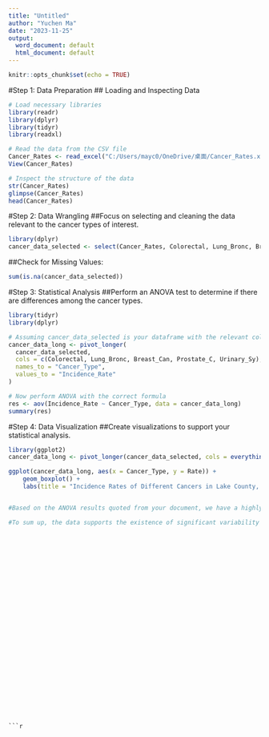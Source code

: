 ---
title: "Untitled"
author: "Yuchen Ma"
date: "2023-11-25"
output:
  word_document: default
  html_document: default
---

```{r setup, include=FALSE}
knitr::opts_chunk$set(echo = TRUE)
```

#Step 1: Data Preparation
## Loading and Inspecting Data

```{r}
# Load necessary libraries
library(readr)
library(dplyr)
library(tidyr)
library(readxl)

# Read the data from the CSV file
Cancer_Rates <- read_excel("C:/Users/mayc0/OneDrive/桌面/Cancer_Rates.xlsx")
View(Cancer_Rates)

# Inspect the structure of the data
str(Cancer_Rates)
glimpse(Cancer_Rates)
head(Cancer_Rates)

```

#Step 2: Data Wrangling
##Focus on selecting and cleaning the data relevant to the cancer types of interest.
```{r}
library(dplyr)
cancer_data_selected <- select(Cancer_Rates, Colorectal, Lung_Bronc, Breast_Can, Prostate_C, Urinary_Sy)

```
##Check for Missing Values:
```{r}
sum(is.na(cancer_data_selected))

```

#Step 3: Statistical Analysis
##Perform an ANOVA test to determine if there are differences among the cancer types.
```{r}
library(tidyr)
library(dplyr)

# Assuming cancer_data_selected is your dataframe with the relevant columns
cancer_data_long <- pivot_longer(
  cancer_data_selected,
  cols = c(Colorectal, Lung_Bronc, Breast_Can, Prostate_C, Urinary_Sy),
  names_to = "Cancer_Type",
  values_to = "Incidence_Rate"
)

# Now perform ANOVA with the correct formula
res <- aov(Incidence_Rate ~ Cancer_Type, data = cancer_data_long)
summary(res)

```


#Step 4: Data Visualization
##Create visualizations to support your statistical analysis.
```{r}
library(ggplot2)
cancer_data_long <- pivot_longer(cancer_data_selected, cols = everything(), names_to = "Cancer_Type", values_to = "Rate")

ggplot(cancer_data_long, aes(x = Cancer_Type, y = Rate)) +
    geom_boxplot() +
    labs(title = "Incidence Rates of Different Cancers in Lake County, Illinois", x = "Cancer Type", y = "Incidence Rate")


#Based on the ANOVA results quoted from your document, we have a highly significant F-value of 14.66 with a p-value of approximately 0. This indicates that there are statistically significant differences in the incidence rates of colorectal, lung, breast, prostate, and urinary system cancers in Lake County, Illinois. The extremely low p-value suggests that the likelihood that these differences could have occurred by chance is very small.

#To sum up, the data supports the existence of significant variability in the incidence rates of these cancers. This finding could serve as a basis for further investigation into the factors contributing to these differences, which could include genetic, environmental, lifestyle, or healthcare-related factors. The conclusion should also discuss the implications of these findings for public health policy, cancer research, and targeted interventions in Lake County, Illinois.






```

```{r}

```

```{r}

```

```{r}

```


```{r}

```


```{r}

```

```{r}

```


```{r}

```


```{r}

```

```{r}

```
```{r}

```

```{r}

```

```{r}

```

```{r}

```

```{r}

```

```{r}

```

```{r}

```

```{r}

```

```{r}

```

```{r}

```

```{r}

```

```{r}

```

```{r}

```
```

```{r}

```

```{r}

```

```{r}

```

```{r}

```


```{r}

```


```{r}

```

```{r}

```


```{r}

```


```{r}

```

```{r}

```
```{r}

```

```{r}

```

```{r}

```

```{r}

```

```{r}

```

```{r}

```

```{r}

```

```{r}

```

```{r}

```